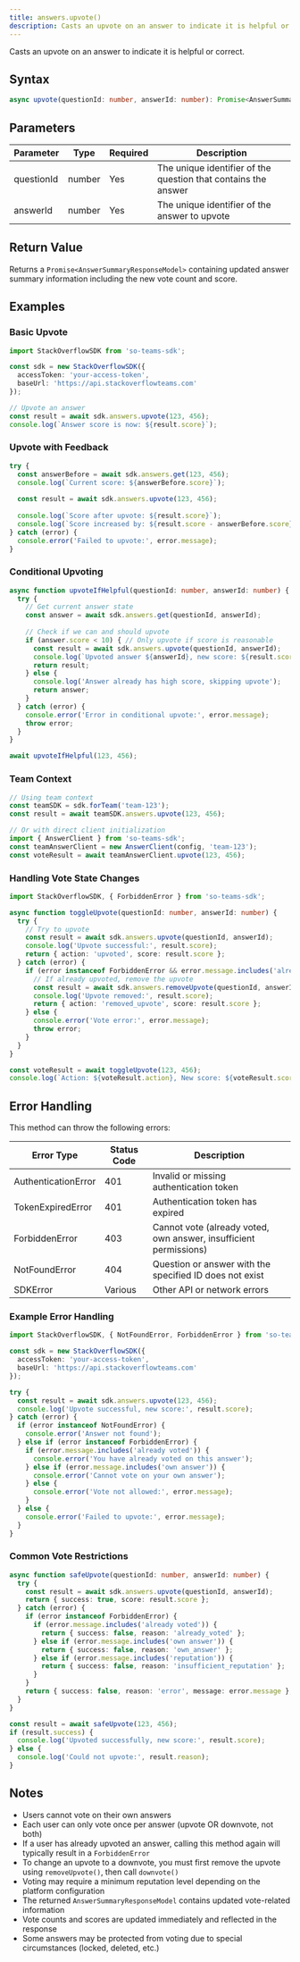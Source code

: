 ```yaml
---
title: answers.upvote()
description: Casts an upvote on an answer to indicate it is helpful or correct.
---
```


Casts an upvote on an answer to indicate it is helpful or correct.

## Syntax

```typescript
async upvote(questionId: number, answerId: number): Promise<AnswerSummaryResponseModel>
```

## Parameters

| Parameter | Type | Required | Description |
|-----------|------|----------|-------------|
| questionId | number | Yes | The unique identifier of the question that contains the answer |
| answerId | number | Yes | The unique identifier of the answer to upvote |

## Return Value

Returns a `Promise<AnswerSummaryResponseModel>` containing updated answer summary information including the new vote count and score.

## Examples

### Basic Upvote

```typescript
import StackOverflowSDK from 'so-teams-sdk';

const sdk = new StackOverflowSDK({
  accessToken: 'your-access-token',
  baseUrl: 'https://api.stackoverflowteams.com'
});

// Upvote an answer
const result = await sdk.answers.upvote(123, 456);
console.log(`Answer score is now: ${result.score}`);
```

### Upvote with Feedback

```typescript
try {
  const answerBefore = await sdk.answers.get(123, 456);
  console.log(`Current score: ${answerBefore.score}`);
  
  const result = await sdk.answers.upvote(123, 456);
  
  console.log(`Score after upvote: ${result.score}`);
  console.log(`Score increased by: ${result.score - answerBefore.score}`);
} catch (error) {
  console.error('Failed to upvote:', error.message);
}
```

### Conditional Upvoting

```typescript
async function upvoteIfHelpful(questionId: number, answerId: number) {
  try {
    // Get current answer state
    const answer = await sdk.answers.get(questionId, answerId);
    
    // Check if we can and should upvote
    if (answer.score < 10) { // Only upvote if score is reasonable
      const result = await sdk.answers.upvote(questionId, answerId);
      console.log(`Upvoted answer ${answerId}, new score: ${result.score}`);
      return result;
    } else {
      console.log('Answer already has high score, skipping upvote');
      return answer;
    }
  } catch (error) {
    console.error('Error in conditional upvote:', error.message);
    throw error;
  }
}

await upvoteIfHelpful(123, 456);
```

### Team Context

```typescript
// Using team context
const teamSDK = sdk.forTeam('team-123');
const result = await teamSDK.answers.upvote(123, 456);

// Or with direct client initialization
import { AnswerClient } from 'so-teams-sdk';
const teamAnswerClient = new AnswerClient(config, 'team-123');
const voteResult = await teamAnswerClient.upvote(123, 456);
```

### Handling Vote State Changes

```typescript
import StackOverflowSDK, { ForbiddenError } from 'so-teams-sdk';

async function toggleUpvote(questionId: number, answerId: number) {
  try {
    // Try to upvote
    const result = await sdk.answers.upvote(questionId, answerId);
    console.log('Upvote successful:', result.score);
    return { action: 'upvoted', score: result.score };
  } catch (error) {
    if (error instanceof ForbiddenError && error.message.includes('already voted')) {
      // If already upvoted, remove the upvote
      const result = await sdk.answers.removeUpvote(questionId, answerId);
      console.log('Upvote removed:', result.score);
      return { action: 'removed_upvote', score: result.score };
    } else {
      console.error('Vote error:', error.message);
      throw error;
    }
  }
}

const voteResult = await toggleUpvote(123, 456);
console.log(`Action: ${voteResult.action}, New score: ${voteResult.score}`);
```

## Error Handling

This method can throw the following errors:

| Error Type | Status Code | Description |
|------------|-------------|-------------|
| AuthenticationError | 401 | Invalid or missing authentication token |
| TokenExpiredError | 401 | Authentication token has expired |
| ForbiddenError | 403 | Cannot vote (already voted, own answer, insufficient permissions) |
| NotFoundError | 404 | Question or answer with the specified ID does not exist |
| SDKError | Various | Other API or network errors |

### Example Error Handling

```typescript
import StackOverflowSDK, { NotFoundError, ForbiddenError } from 'so-teams-sdk';

const sdk = new StackOverflowSDK({
  accessToken: 'your-access-token',
  baseUrl: 'https://api.stackoverflowteams.com'
});

try {
  const result = await sdk.answers.upvote(123, 456);
  console.log('Upvote successful, new score:', result.score);
} catch (error) {
  if (error instanceof NotFoundError) {
    console.error('Answer not found');
  } else if (error instanceof ForbiddenError) {
    if (error.message.includes('already voted')) {
      console.error('You have already voted on this answer');
    } else if (error.message.includes('own answer')) {
      console.error('Cannot vote on your own answer');
    } else {
      console.error('Vote not allowed:', error.message);
    }
  } else {
    console.error('Failed to upvote:', error.message);
  }
}
```

### Common Vote Restrictions

```typescript
async function safeUpvote(questionId: number, answerId: number) {
  try {
    const result = await sdk.answers.upvote(questionId, answerId);
    return { success: true, score: result.score };
  } catch (error) {
    if (error instanceof ForbiddenError) {
      if (error.message.includes('already voted')) {
        return { success: false, reason: 'already_voted' };
      } else if (error.message.includes('own answer')) {
        return { success: false, reason: 'own_answer' };
      } else if (error.message.includes('reputation')) {
        return { success: false, reason: 'insufficient_reputation' };
      }
    }
    return { success: false, reason: 'error', message: error.message };
  }
}

const result = await safeUpvote(123, 456);
if (result.success) {
  console.log('Upvoted successfully, new score:', result.score);
} else {
  console.log('Could not upvote:', result.reason);
}
```

## Notes

- Users cannot vote on their own answers
- Each user can only vote once per answer (upvote OR downvote, not both)
- If a user has already upvoted an answer, calling this method again will typically result in a `ForbiddenError`
- To change an upvote to a downvote, you must first remove the upvote using `removeUpvote()`, then call `downvote()`
- Voting may require a minimum reputation level depending on the platform configuration
- The returned `AnswerSummaryResponseModel` contains updated vote-related information
- Vote counts and scores are updated immediately and reflected in the response
- Some answers may be protected from voting due to special circumstances (locked, deleted, etc.)